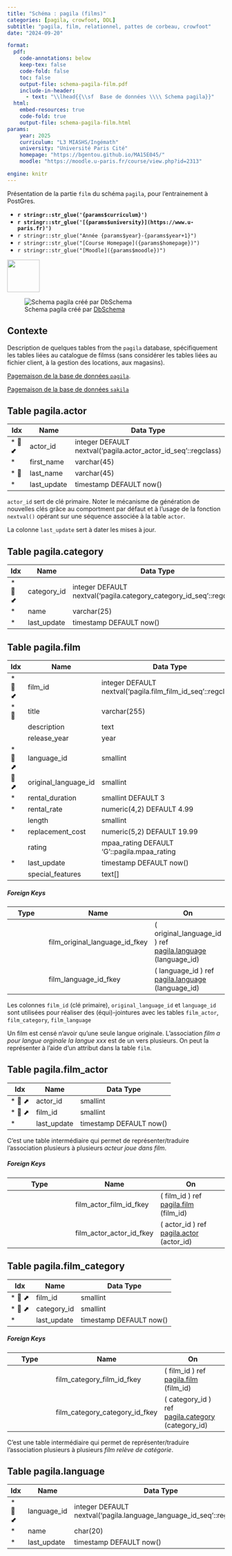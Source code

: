 ```yaml
---
title: "Schéma : pagila (films)"
categories: [pagila, crowfoot, DDL]
subtitle: "pagila, film, relationnel, pattes de corbeau, crowfoot"
date: "2024-09-20"

format:
  pdf:
    code-annotations: below
    keep-tex: false
    code-fold: false
    toc: false
    output-file: schema-pagila-film.pdf
    include-in-header:
      - text: "\\lhead{{\\sf  Base de données \\\\ Schema pagila}}"
  html:
    embed-resources: true
    code-fold: true
    output-file: schema-pagila-film.html
params:
    year: 2025 
    curriculum: "L3 MIASHS/Ingémath"
    university: "Université Paris Cité"
    homepage: "https://bgentou.github.io/MA15E045/"
    moodle: "https://moodle.u-paris.fr/course/view.php?id=2313"

engine: knitr
---
```



::: {.callout-warning}

Présentation de la partie `film` du schéma `pagila`, pour l'entrainement à PostGres. 

::: 


::: {layout="[80,20]"}

::: {#first-column}


- **`r stringr::str_glue('{params$curriculum}')`**
- **`r stringr::str_glue('[{params$university}](https://www.u-paris.fr)')`**
- `r stringr::str_glue("Année {params$year}-{params$year+1}")`
- `r stringr::str_glue("[Course Homepage]({params$homepage})")`
- `r stringr::str_glue("[Moodle]({params$moodle})")`

::: 

::: {#second-column}
![](../images/UniversiteParis_monogramme_couleur_RVB.png){align="right" style="size:50px;" width=75}
:::

:::





![Schema pagila créé par [DbSchema](https://dbschema.com)](../images/schemas-pagila-film.png)

## Contexte

Description de quelques  tables from the `pagila` database, spécifiquement les tables liées au catalogue de filmss (sans considérer les tables liées au fichier client, à la gestion des locations, aux magasins).

[Pagemaison de la base de données  `pagila`](https://github.com/devrimgunduz/pagila). 

[Pagemaison de la base de données  `sakila`](https://dev.mysql.com/doc/sakila/en/)







## Table pagila.actor 
|Idx |Name |Data Type |
|---|---|---|
| * &#128273;  &#11019; | actor\_id| integer  DEFAULT nextval('pagila.actor_actor_id_seq'::regclass) |
| * | first\_name| varchar(45)  |
| * &#128270; | last\_name| varchar(45)  |
| * | last\_update| timestamp  DEFAULT now() |

`actor_id` sert de clé primaire. Noter le mécanisme de génération de nouvelles clés grâce au comportment par défaut et à l'usage de la fonction `nextval()` opérant sur une séquence associée à la table `actor`. 

La colonne `last_update` sert à dater les mises à jour.  



## Table pagila.category 
|Idx |Name |Data Type |
|---|---|---|
| * &#128273;  &#11019; | category\_id| integer  DEFAULT nextval('pagila.category_category_id_seq'::regclass) |
| * | name| varchar(25)  |
| * | last\_update| timestamp  DEFAULT now() |




## Table pagila.film 
|Idx |Name |Data Type |
|---|---|---|
| * &#128273;  &#11019; | film\_id| integer  DEFAULT nextval('pagila.film_film_id_seq'::regclass) |
| * &#128270; | title| varchar(255)  |
|  | description| text  |
|  | release\_year| year  |
| * &#128270; &#11016; | language\_id| smallint  |
| &#128270; &#11016; | original\_language\_id| smallint  |
| * | rental\_duration| smallint  DEFAULT 3 |
| * | rental\_rate| numeric(4,2)  DEFAULT 4.99 |
|  | length| smallint  |
| * | replacement\_cost| numeric(5,2)  DEFAULT 19.99 |
|  | rating| mpaa\_rating  DEFAULT 'G'::pagila.mpaa_rating |
| * | last\_update| timestamp  DEFAULT now() |
|  | special\_features| text[]  |


##### Foreign Keys
|Type |Name |On |
|---|---|---|
|  | film_original_language_id_fkey | ( original\_language\_id ) ref [pagila.language](#language) (language\_id) |
|  | film_language_id_fkey | ( language\_id ) ref [pagila.language](#language) (language\_id) |

Les colonnes `film_id` (clé primaire), `original_language_id` et `language_id` sont utilisées pour réaliser des (équi)-jointures avec les tables `film_actor`, `film_category`, `film_language`

Un film est censé n'avoir qu'une seule langue originale. L'association *film a pour langue orginale la langue xxx* est de un vers plusieurs. On peut la 
représenter à l'aide d'un attribut dans la table `film`.

## Table pagila.film_actor 
|Idx |Name |Data Type |
|---|---|---|
| * &#128273;  &#11016; | actor\_id| smallint  |
| * &#128273;  &#11016; | film\_id| smallint  |
| * | last\_update| timestamp  DEFAULT now() |

C'est une table intermédiaire qui permet de représenter/traduire l'association plusieurs à plusieurs  *acteur joue dans film*. 


##### Foreign Keys
|Type |Name |On |
|---|---|---|
|  | film_actor_film_id_fkey | ( film\_id ) ref [pagila.film](#film) (film\_id) |
|  | film_actor_actor_id_fkey | ( actor\_id ) ref [pagila.actor](#actor) (actor\_id) |




## Table pagila.film_category 
|Idx |Name |Data Type |
|---|---|---|
| * &#128273;  &#11016; | film\_id| smallint  |
| * &#128273;  &#11016; | category\_id| smallint  |
| * | last\_update| timestamp  DEFAULT now() |


##### Foreign Keys
|Type |Name |On |
|---|---|---|
|  | film_category_film_id_fkey | ( film\_id ) ref [pagila.film](#film) (film\_id) |
|  | film_category_category_id_fkey | ( category\_id ) ref [pagila.category](#category) (category\_id) |

C'est une table intermédiaire qui permet de représenter/traduire l'association plusieurs à plusieurs  *film relève de catégorie*. 



## Table pagila.language 
|Idx |Name |Data Type |
|---|---|---|
| * &#128273;  &#11019; | language\_id| integer  DEFAULT nextval('pagila.language_language_id_seq'::regclass) |
| * | name| char(20)  |
| * | last\_update| timestamp  DEFAULT now() |





